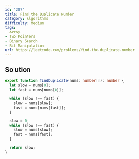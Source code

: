 ```yaml
---
id: '287'
title: Find the Duplicate Number
category: Algorithms
difficulty: Medium
tags:
- Array
- Two Pointers
- Binary Search
- Bit Manipulation
url: https://leetcode.com/problems/find-the-duplicate-number
---
```


## Solution

```typescript filename="solution.ts" copy
export function findDuplicate(nums: number[]): number {
  let slow = nums[0];
  let fast = nums[nums[0]];

  while (slow !== fast) {
    slow = nums[slow];
    fast = nums[nums[fast]];
  }

  slow = 0;
  while (slow !== fast) {
    slow = nums[slow];
    fast = nums[fast];
  }

  return slow;
}
```

